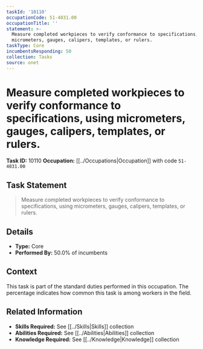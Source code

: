 ```yaml
---
taskId: '10110'
occupationCode: 51-4031.00
occupationTitle: ''
statement: >-
  Measure completed workpieces to verify conformance to specifications, using
  micrometers, gauges, calipers, templates, or rulers.
taskType: Core
incumbentsResponding: 50
collection: Tasks
source: onet
---
```

# Measure completed workpieces to verify conformance to specifications, using micrometers, gauges, calipers, templates, or rulers.

**Task ID:** 10110
**Occupation:** [[../Occupations|Occupation]] with code `51-4031.00`

## Task Statement

> Measure completed workpieces to verify conformance to specifications, using micrometers, gauges, calipers, templates, or rulers.

## Details

- **Type:** Core
- **Performed By:** 50.0% of incumbents

## Context

This task is part of the standard duties performed in this occupation. The percentage indicates how common this task is among workers in the field.

## Related Information

- **Skills Required:** See [[../Skills|Skills]] collection
- **Abilities Required:** See [[../Abilities|Abilities]] collection
- **Knowledge Required:** See [[../Knowledge|Knowledge]] collection
